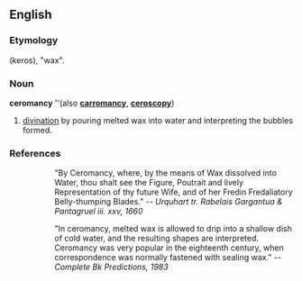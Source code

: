 ==English==

===Etymology===
{{AGr.}} (keros), "wax".

===Noun===
'''ceromancy''' ''(also '''[[carromancy]]''', '''[[ceroscopy]]''')

# [[divination]] by pouring melted wax into water and interpreting the bubbles formed.

===References===
::"By Ceromancy, where, by the means of Wax dissolved into Water, thou shalt see the Figure, Poutrait and lively Representation of thy future Wife, and of her Fredin Fredaliatory Belly-thumping Blades." -- ''Urquhart tr. Rabelais Gargantua & Pantagruel iii. xxv, 1660''

::"In ceromancy, melted wax is allowed to drip into a shallow dish of cold water, and the resulting shapes are interpreted. Ceromancy was very popular in the eighteenth century, when correspondence was normally fastened with sealing wax." -- ''Complete Bk Predictions, 1983''